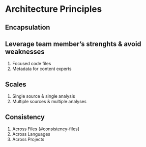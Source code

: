 Architecture Principles {#architecture}
====================================

Encapsulation
------------------------------------

Leverage team member's strenghts & avoid weaknesses
------------------------------------
1. Focused code files
1. Metadata for content experts

Scales
------------------------------------
1. Single source & single analysis
1. Multiple sources & multiple analyses

Consistency
------------------------------------
1. Across Files {#consistency-files}
1. Across Languages
1. Across Projects
